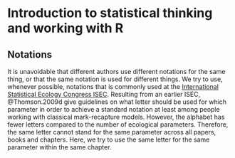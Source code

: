 # Introduction to statistical thinking and working with R {#basics}

## Notations
It is unavoidable that different authors use different notations for the same thing, or that the same notation is used for different things. We try to use, whenever possible, notations that is commonly used at the [International Statistical Ecology Congress ISEC](https://http://www.isec2018.org/home). Resulting from an earlier ISEC, @Thomson.2009d give guidelines on what letter should be used for which parameter in order to achieve a standard notation at least among people working with classical mark-recapture models. However, the alphabet has fewer letters compared to the number of ecological parameters. Therefore, the same letter cannot stand for the same parameter across all papers, books and chapters. Here, we try to use the same letter for the same parameter within the same chapter. 


